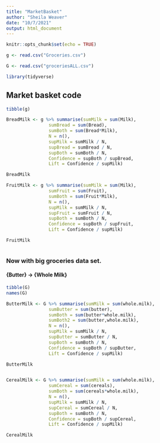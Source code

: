 ```yaml
---
title: "MarketBasket"
author: "Sheila Weaver"
date: "10/7/2021"
output: html_document
---
```


```r
knitr::opts_chunk$set(echo = TRUE)

g <- read.csv("Groceries.csv")

G <- read.csv("groceriesALL.csv")

library(tidyverse)


```

## Market basket code


```r

tibble(g)

BreadMilk <- g %>% summarise(sumMilk = sum(Milk),
                sumBread = sum(Bread),
                sumBoth = sum(Bread*Milk),
                N = n(),
                supMilk = sumMilk / N,
                supBread = sumBread / N,
                supBoth = sumBoth / N,
                Confidence = supBoth / supBread,
                Lift = Confidence / supMilk)

BreadMilk

FruitMilk <- g %>% summarise(sumMilk = sum(Milk),
                sumFruit = sum(Fruit),
                sumBoth = sum(Fruit*Milk),
                N = n(),
                supMilk = sumMilk / N,
                supFruit = sumFruit / N,
                supBoth = sumBoth / N,
                Confidence = supBoth / supFruit,
                Lift = Confidence / supMilk)

FruitMilk



```

### Now with big groceries data set.

#### {Butter} -> {Whole Milk}

```r

tibble(G)
names(G)

ButterMilk <- G %>% summarise(sumMilk = sum(whole.milk),
                sumButter = sum(butter),
                sumBoth = sum(butter*whole.milk),
                sumBoth2 = sum(butter,whole.milk),
                N = n(),
                supMilk = sumMilk / N,
                supButter = sumButter / N,
                supBoth = sumBoth / N,
                Confidence = supBoth / supButter,
                Lift = Confidence / supMilk)

ButterMilk



```



```r
CerealMilk <- G %>% summarise(sumMilk = sum(whole.milk),
                sumCereal = sum(cereals),
                sumBoth = sum(cereals*whole.milk),
                N = n(),
                supMilk = sumMilk / N,
                supCereal = sumCereal / N,
                supBoth = sumBoth / N,
                Confidence = supBoth / supCereal,
                Lift = Confidence / supMilk)

CerealMilk
```

